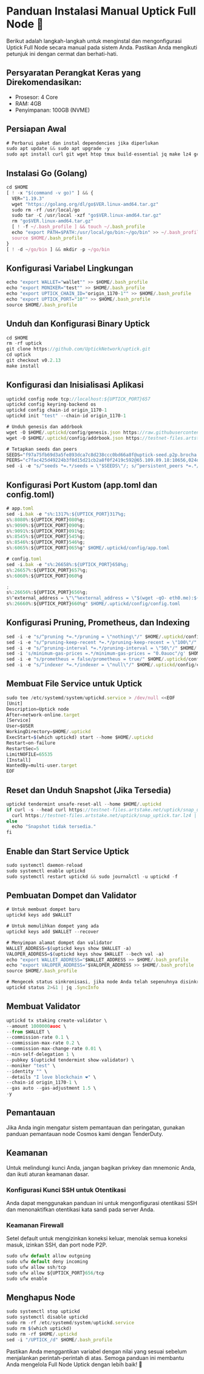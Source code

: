 # Panduan Instalasi Manual Uptick Full Node 🚀

Berikut adalah langkah-langkah untuk menginstal dan mengonfigurasi Uptick Full Node secara manual pada sistem Anda. Pastikan Anda mengikuti petunjuk ini dengan cermat dan berhati-hati.

## Persyaratan Perangkat Keras yang Direkomendasikan:
- Prosesor: 4 Core
- RAM: 4GB
- Penyimpanan: 100GB (NVME)

## Persiapan Awal
```js copy
# Perbarui paket dan instal dependencies jika diperlukan
sudo apt update && sudo apt upgrade -y
sudo apt install curl git wget htop tmux build-essential jq make lz4 gcc unzip -y
```

## Instalasi Go (Golang)
```js copy
cd $HOME
[ ! -x "$(command -v go)" ] && {
  VER="1.19.3"
  wget "https://golang.org/dl/go$VER.linux-amd64.tar.gz"
  sudo rm -rf /usr/local/go
  sudo tar -C /usr/local -xzf "go$VER.linux-amd64.tar.gz"
  rm "go$VER.linux-amd64.tar.gz"
  [ ! -f ~/.bash_profile ] && touch ~/.bash_profile
  echo "export PATH=$PATH:/usr/local/go/bin:~/go/bin" >> ~/.bash_profile
  source $HOME/.bash_profile
}
[ ! -d ~/go/bin ] && mkdir -p ~/go/bin
```

## Konfigurasi Variabel Lingkungan
```js copy
echo "export WALLET="wallet"" >> $HOME/.bash_profile
echo "export MONIKER="test"" >> $HOME/.bash_profile
echo "export UPTICK_CHAIN_ID="origin_1170-1"" >> $HOME/.bash_profile
echo "export UPTICK_PORT="10"" >> $HOME/.bash_profile
source $HOME/.bash_profile
```

## Unduh dan Konfigurasi Binary Uptick
```js copy
cd $HOME
rm -rf uptick
git clone https://github.com/UptickNetwork/uptick.git
cd uptick
git checkout v0.2.13
make install
```

## Konfigurasi dan Inisialisasi Aplikasi
```js copy
uptickd config node tcp://localhost:${UPTICK_PORT}657
uptickd config keyring-backend os
uptickd config chain-id origin_1170-1
uptickd init "test" --chain-id origin_1170-1

# Unduh genesis dan addrbook
wget -O $HOME/.uptickd/config/genesis.json https://raw.githubusercontent.com/UptickNetwork/uptick-testnet/main/uptick_7000-2/genesis.json
wget -O $HOME/.uptickd/config/addrbook.json https://testnet-files.artstake.net/uptick/addrbook.json

# Tetapkan seeds dan peers
SEEDS="f97a75fb69d3a5fe893dca7c8d238ccc0bd66a8f@uptick-seed.p2p.brocha.in:30554"
PEERS="c7fac425d49224b3f8d15d21cb2a8f0f2419c592@65.109.89.18:10656,024d8dbf7b8bb14261df20a1363405105be8c63d@65.108.71.80:26656,e9b37cb6a5743ca1793af119f53b91cf5892fb45@65.109.88.251:34656,aba8f9413848b2f841a45d360469fee981fae6f4@194.163.135.127:26656,997f0946267d49a392770ca7c39637d9a8f282d2@65.109.58.237:26514,b483acbcae7ccd1244f588144245e9d1124c3de5@88.99.56.200:26666,a5ea587054b50300f67b39afea9be53cbc4f306a@81.30.157.35:14656,07df6fd3f41c4bda761931831439ab248eb3dae4@91.223.3.190:55056,dfcd761fed944bc3a60a5ec30f786a5819beae69@154.12.235.67:11556,0afdeea2f014bdfc43ab6dbdf567164daf861cf4@148.113.143.75:26656,0a253cc3132c1319ae61e92fafd1b451d8eb7559@65.109.92.235:34656,a7d269617672fdb299cf54d550fdb5876e550985@168.119.226.107:28956,9324261c00322e0cc3ccd0d959ef374edd9c0401@213.239.207.175:49656,269dff224867b0848a982510e3b3f814aad99bea@161.97.75.5:26656,cc4d304a2d2062dfe9f77a7ee0b9aa3aa1ba7869@65.108.231.124:10656"
sed -i -e "s/^seeds *=.*/seeds = \"$SEEDS\"/; s/^persistent_peers *=.*/persistent_peers = \"$PEERS\"/" $HOME/.uptickd/config/config.toml
```

## Konfigurasi Port Kustom (app.toml dan config.toml)
```js copy
# app.toml
sed -i.bak -e "s%:1317%:${UPTICK_PORT}317%g;
s%:8080%:${UPTICK_PORT}080%g;
s%:9090%:${UPTICK_PORT}090%g;
s%:9091%:${UPTICK_PORT}091%g;
s%:8545%:${UPTICK_PORT}545%g;
s%:8546%:${UPTICK_PORT}546%g;
s%:6065%:${UPTICK_PORT}065%g" $HOME/.uptickd/config/app.toml

# config.toml
sed -i.bak -e "s%:26658%:${UPTICK_PORT}658%g;
s%:26657%:${UPTICK_PORT}657%g;
s%:6060%:${UPTICK_PORT}060%g

;
s%:26656%:${UPTICK_PORT}656%g;
s%^external_address = \"\"%external_address = \"$(wget -qO- eth0.me):${UPTICK_PORT}656\"%;
s%:26660%:${UPTICK_PORT}660%g" $HOME/.uptickd/config/config.toml
```

## Konfigurasi Pruning, Prometheus, dan Indexing
```js copy
sed -i -e "s/^pruning *=.*/pruning = \"nothing\"/" $HOME/.uptickd/config/app.toml
sed -i -e "s/^pruning-keep-recent *=.*/pruning-keep-recent = \"100\"/" $HOME/.uptickd/config/app.toml
sed -i -e "s/^pruning-interval *=.*/pruning-interval = \"50\"/" $HOME/.uptickd/config/app.toml
sed -i 's/minimum-gas-prices =.*/minimum-gas-prices = "0.0auoc"/g' $HOME/.uptickd/config/app.toml
sed -i -e "s/prometheus = false/prometheus = true/" $HOME/.uptickd/config/config.toml
sed -i -e "s/^indexer *=.*/indexer = \"null\"/" $HOME/.uptickd/config/config.toml
```

## Membuat File Service untuk Uptick
```js copy
sudo tee /etc/systemd/system/uptickd.service > /dev/null <<EOF
[Unit]
Description=Uptick node
After=network-online.target
[Service]
User=$USER
WorkingDirectory=$HOME/.uptickd
ExecStart=$(which uptickd) start --home $HOME/.uptickd
Restart=on-failure
RestartSec=5
LimitNOFILE=65535
[Install]
WantedBy=multi-user.target
EOF
```

## Reset dan Unduh Snapshot (Jika Tersedia)
```js copy
uptickd tendermint unsafe-reset-all --home $HOME/.uptickd
if curl -s --head curl https://testnet-files.artstake.net/uptick/snap_uptick.tar.lz4 | head -n 1 | grep "200" > /dev/null; then
  curl https://testnet-files.artstake.net/uptick/snap_uptick.tar.lz4 | lz4 -dc - | tar -xf - -C $HOME/.uptickd
else
  echo "Snapshot tidak tersedia."
fi
```

## Enable dan Start Service Uptick
```js copy
sudo systemctl daemon-reload
sudo systemctl enable uptickd
sudo systemctl restart uptickd && sudo journalctl -u uptickd -f
```

## Pembuatan Dompet dan Validator
```js copy
# Untuk membuat dompet baru
uptickd keys add $WALLET

# Untuk memulihkan dompet yang ada
uptickd keys add $WALLET --recover

# Menyimpan alamat dompet dan validator
WALLET_ADDRESS=$(uptickd keys show $WALLET -a)
VALOPER_ADDRESS=$(uptickd keys show $WALLET --bech val -a)
echo "export WALLET_ADDRESS="$WALLET_ADDRESS >> $HOME/.bash_profile
echo "export VALOPER_ADDRESS="$VALOPER_ADDRESS >> $HOME/.bash_profile
source $HOME/.bash_profile

# Mengecek status sinkronisasi, jika node Anda telah sepenuhnya disinkronkan, output dari perintah ini akan mencetak "false"
uptickd status 2>&1 | jq .SyncInfo
```

## Membuat Validator
```js copy
uptickd tx staking create-validator \
--amount 1000000auoc \
--from $WALLET \
--commission-rate 0.1 \
--commission-max-rate 0.2 \
--commission-max-change-rate 0.01 \
--min-self-delegation 1 \
--pubkey $(uptickd tendermint show-validator) \
--moniker "test" \
--identity "" \
--details "I love blockchain ❤️" \
--chain-id origin_1170-1 \
--gas auto --gas-adjustment 1.5 \
-y
```

## Pemantauan
Jika Anda ingin mengatur sistem pemantauan dan peringatan, gunakan panduan pemantauan node Cosmos kami dengan TenderDuty.

## Keamanan
Untuk melindungi kunci Anda, jangan bagikan privkey dan mnemonic Anda, dan ikuti aturan keamanan dasar.

### Konfigurasi Kunci SSH untuk Otentikasi
Anda dapat menggunakan panduan ini untuk mengonfigurasi otentikasi SSH dan menonaktifkan otentikasi kata sandi pada server Anda.

### Keamanan Firewall
Setel default untuk mengizinkan koneksi keluar, menolak semua koneksi masuk, izinkan SSH, dan port node P2P.

```js copy
sudo ufw default allow outgoing
sudo ufw default deny incoming
sudo ufw allow ssh/tcp
sudo ufw allow ${UPTICK_PORT}656/tcp
sudo ufw enable
```

## Menghapus Node
```js copy
sudo systemctl stop uptickd
sudo systemctl disable uptickd
sudo rm -rf /etc/systemd/system/uptickd.service
sudo rm $(which uptickd)
sudo rm -rf $HOME/.uptickd
sed -i "/UPTICK_/d" $HOME/.bash_profile
```

Pastikan Anda menggantikan variabel dengan nilai yang sesuai sebelum menjalankan perintah-perintah di atas. Semoga panduan ini membantu Anda mengelola Full Node Uptick dengan lebih baik! 🚀